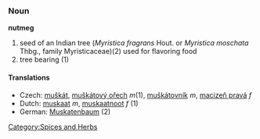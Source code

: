 ===Noun===
'''nutmeg'''

#seed of an Indian tree (''Myristica fragrans'' Hout. or ''Myristica moschata'' Thbg., family Myristicaceae)(2) used for flavoring food 
#tree bearing (1)

==== Translations ====
*Czech:  [[muškát]], [[muškátový ořech]]  ''m''(1), [[muškátovník]] ''m'', [[macizeň pravá]] ''f''
*Dutch: [[muskaat]] ''m'', [[muskaatnoot]] ''f'' (1)
*German: [[Muskatenbaum]] (2)

[[Category:Spices and Herbs]]